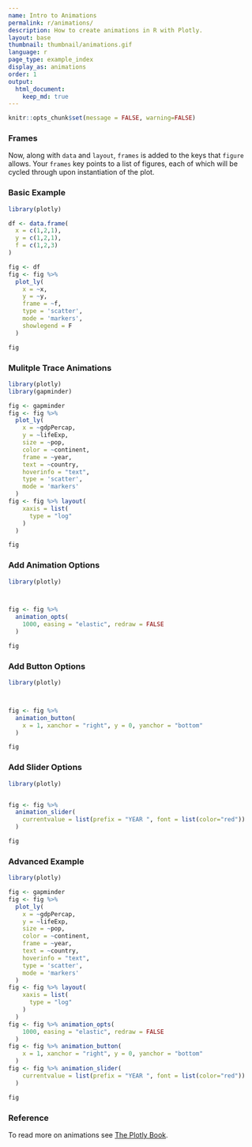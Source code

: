 ```yaml
---
name: Intro to Animations
permalink: r/animations/
description: How to create animations in R with Plotly.
layout: base
thumbnail: thumbnail/animations.gif
language: r
page_type: example_index
display_as: animations
order: 1
output:
  html_document:
    keep_md: true
---
```


```r
knitr::opts_chunk$set(message = FALSE, warning=FALSE)
```
### Frames

Now, along with `data` and `layout`, `frames` is added to the keys that `figure` allows. Your `frames` key points to a list of figures, each of which will be cycled through upon instantiation of the plot.

### Basic Example

```r
library(plotly)

df <- data.frame(
  x = c(1,2,1), 
  y = c(1,2,1), 
  f = c(1,2,3)
)

fig <- df 
fig <- fig %>%
  plot_ly(
    x = ~x,
    y = ~y,
    frame = ~f,
    type = 'scatter',
    mode = 'markers',
    showlegend = F
  )

fig
```

### Mulitple Trace Animations

```r
library(plotly)
library(gapminder)

fig <- gapminder 
fig <- fig %>%
  plot_ly(
    x = ~gdpPercap, 
    y = ~lifeExp, 
    size = ~pop, 
    color = ~continent, 
    frame = ~year, 
    text = ~country, 
    hoverinfo = "text",
    type = 'scatter',
    mode = 'markers'
  )
fig <- fig %>% layout(
    xaxis = list(
      type = "log"
    )
  )

fig
```

### Add Animation Options

```r
library(plotly)



fig <- fig %>%
  animation_opts(
    1000, easing = "elastic", redraw = FALSE
  )

fig
```

### Add Button Options

```r
library(plotly)



fig <- fig %>%
  animation_button(
    x = 1, xanchor = "right", y = 0, yanchor = "bottom"
  )

fig
```

### Add Slider Options

```r
library(plotly)


fig <- fig %>%
  animation_slider(
    currentvalue = list(prefix = "YEAR ", font = list(color="red"))
  )

fig
```

### Advanced Example

```r
library(plotly)

fig <- gapminder 
fig <- fig %>%
  plot_ly(
    x = ~gdpPercap, 
    y = ~lifeExp, 
    size = ~pop, 
    color = ~continent, 
    frame = ~year, 
    text = ~country, 
    hoverinfo = "text",
    type = 'scatter',
    mode = 'markers'
  )
fig <- fig %>% layout(
    xaxis = list(
      type = "log"
    )
  )
fig <- fig %>% animation_opts(
    1000, easing = "elastic", redraw = FALSE
  )
fig <- fig %>% animation_button(
    x = 1, xanchor = "right", y = 0, yanchor = "bottom"
  )
fig <- fig %>% animation_slider(
    currentvalue = list(prefix = "YEAR ", font = list(color="red"))
  )

fig
```

### Reference 

To read more on animations see [The Plotly Book](https://cpsievert.github.io/plotly_book/key-frame-animations.html).
